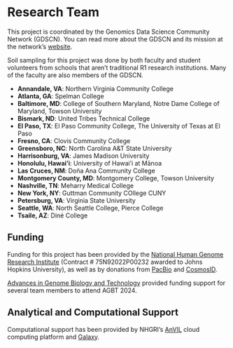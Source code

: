 # Research Team

This project is coordinated by the Genomics Data Science Community Network (GDSCN). You can read more about the GDSCN and its mission at the network's [website](https://www.gdscn.org/home).

Soil sampling for this project was done by both faculty and student volunteers from schools that aren't traditional R1 research institutions. Many of the faculty are also members of the GDSCN.

- **Annandale, VA**: Northern Virginia Community College
- **Atlanta, GA**: Spelman College
- **Baltimore, MD**: College of Southern Maryland, Notre Dame College of Maryland, Towson University
- **Bismark, ND**: United Tribes Technical College
- **El Paso, TX**: El Paso Community College, The University of Texas at El Paso
- **Fresno, CA**: Clovis Community College
- **Greensboro, NC**: North Carolina A&T State University
- **Harrisonburg, VA**: James Madison University
- **Honolulu, Hawai'i**: University of Hawai'i at Mānoa
- **Las Cruces, NM**: Doña Ana Community College
- **Montgomery County, MD**: Montgomery College, Towson University
- **Nashville, TN**: Meharry Medical College
- **New York, NY**: Guttman Community COllege CUNY
- **Petersburg, VA**: Virginia State University
- **Seattle, WA**: North Seattle College, Pierce College
- **Tsaile, AZ**: Diné College

## Funding

Funding for this project has been provided by the [National Human Genome Research Institute](https://www.genome.gov/) (Contract # 75N92022P00232 awarded to Johns Hopkins University), as well as by donations from [PacBio](https://www.pacb.com/) and [CosmosID](https://www.cosmosid.com/).

[Advances in Genome Biology and Technology](https://www.agbt.org/) provided funding support for several team members to attend AGBT 2024.

## Analytical and Computational Support

Computational support has been provided by NHGRI's [AnVIL](https://anvilproject.org/) cloud computing platform and [Galaxy](usegalaxy.org).



